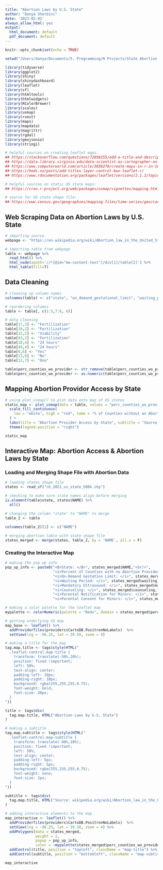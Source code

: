 ```yaml
---
title: "Abortion Laws by U.S. State"
author: "Danya Sherbini"
date: '2023-02-02'
always_allow_html: yes
output:
  html_document: default
  pdf_document: default
---
```


```r
knitr::opts_chunk$set(echo = TRUE)

setwd("/Users/danya/Documents/5. Programming/R Projects/State Abortion Laws Interactive Map")

library(tidyverse)
library(ggplot2)
library(shiny)
library(shinydashboard)
library(leaflet)
library(sf)
library(htmltools)
library(htmlwidgets)
library(RColorBrewer)
library(scales)
library(usmap)
library(rvest)
library(maps)
library(mapdata)
library(magrittr)
library(rgdal)
library(geojsonio)
library(stringi)

# helpful sources on creating leaflet maps: 
## https://stackoverflow.com/questions/72058255/add-a-title-and-description-to-leaflet-map
## https://data.library.virginia.edu/data-scientist-as-cartographer-an-introduction-to-making-interactive-maps-in-r-with-leaflet/
## https://www.computerworld.com/article/3038270/create-maps-in-r-in-10-fairly-easy-steps.html?page=2
## https://heds.nz/posts/add-titles-layer-control-box-leaflet-r/
## https://www.rdocumentation.org/packages/leaflet/versions/2.1.1/topics/addControl

# helpful sources on static US state maps: 
## https://cran.r-project.org/web/packages/usmap/vignettes/mapping.html

# source for US state shape file: 
## https://www.census.gov/geographies/mapping-files/time-series/geo/cartographic-boundary.html

```

## Web Scraping Data on Abortion Laws by U.S. State

```r
# importing source
webpage <- "https://en.wikipedia.org/wiki/Abortion_law_in_the_United_States_by_state"

# importing table from webpage
table <- webpage %>%
  read_html() %>%
  html_node(xpath='//*[@id="mw-content-text"]/div[1]/table[2]') %>%
  html_table(fill=T)

```

## Data Cleaning

```r

# cleaning up column names
colnames(table) <- c("state", "on_demand_gestational_limit", "waiting_period", "mandatory_ultrasound", "counseling", "perc_counties_wo_provider", "parental_notification_for_minors", "parental_consent_for_minors")

# reordering columns
table <- table[, c(1:5,7:8, 6)]

# data cleaning
table[17,2] <- "Fertilization"
table[18,2] <- "Fertilization"
table[32,2] <- "Viability"
table[43,2] <- "Fertilization"
table[18,4] <- "24 hours"
table[49,4] <- "24 hours"
table[6,6] <- "Yes"
table[13,6] <- "No"
table[12,7] <- "One"

table$perc_counties_wo_provider <- str_remove(table$perc_counties_wo_provider,"%")
table$perc_counties_wo_provider <- as.numeric(table$perc_counties_wo_provider) / 100


```


## Mapping Abortion Providor Access by State

```r

# using plot_usmap() to plot data onto map of US states
static_map <- plot_usmap(data = table, values = "perc_counties_wo_provider", color = "red") + 
  scale_fill_continuous(
    low = "white", high = "red", name = "% of Counties without an Abortion Provider", label = scales::comma
  ) + 
  labs(title = "Abortion Provider Access by State", subtitle = "Source: Wikipedia") +
  theme(legend.position = "right")

static_map

```

## Interactive Map: Abortion Access & Abortion Laws by State

### Loading and Merging Shape File with Abortion Data

```r

# loading states shape file
states <- read_sf("cb_2021_us_state_500k.shp")

# checking to make sure state names align before merging
is.element(table$state, states$NAME) %>%
  all()

# changing the column "state" to "NAME" to merge
table_2 <- table
  
colnames(table_2)[1] <- c("NAME")

# merging abortion table with state shape file
states_merged <- merge(states, table_2, by = 'NAME', all.x = F)

```

### Creating the Interactive Map

```r

# making the pop up info
pop_up_info <- paste0("<B>State: </B>", states_merged$NAME,"<br/>",
                      "<i>Percent of Counties with no Abortion Provider: </i>", percent(states_merged$perc_counties_wo_provider),"<br/>",
                      "<i>On-Demand Gestation Limit: </i>", states_merged$on_demand_gestational_limit,"<br/>",
                      "<i>Waiting Period: </i>", states_merged$waiting_period,"<br/>",
                      "<i>Mandatory Ultrasound: </i>", states_merged$mandatory_ultrasound,"<br/>",
                      "<i>Counseling: </i>", states_merged$counseling,"<br/>",
                      "<i>Parental Notification for Minors: </i>", states_merged$parental_notification_for_minors,"<br/>",
                      "<i>Parental Consent for Minors: </i>", states_merged$parental_consent_for_minors)

# making a color palette for the leaflet map
mypalette <- colorNumeric(palette = "Reds", domain = states_merged$perc_counties_wo_provider)

# getting underlying US map  
map_base <- leaflet() %>%
  addProviderTiles(providers$CartoDB.PositronNoLabels)  %>%
  setView(lng = -96.25, lat = 39.50, zoom = 4)

# making a title for the map
tag.map.title <- tags$style(HTML("
  .leaflet-control.map-title { 
    transform: translate(-50%,20%);
    position: fixed !important;
    left: 50%;
    text-align: center;
    padding-left: 10px; 
    padding-right: 10px; 
    background: rgba(255,255,255,0.75);
    font-weight: bold;
    font-size: 20px;
  }
"))

title <- tags$div(
  tag.map.title, HTML("Abortion Laws by U.S. State")
)  

# making a subtitle 
tag.map.subtitle <- tags$style(HTML("
  .leaflet-control.map-subtitle { 
    transform: translate(-40%,10%);
    position: fixed !important;
    left: 50%;
    text-align: center;
    padding-left: 5px; 
    padding-right: 5px; 
    background: rgba(255,255,255,0.75);
    font-weight: none;
    font-size: 2px;
  }
"))

subtitle <- tags$div(
  tag.map.title, HTML("Source: wikipedia.org/wiki/Abortion_law_in_the_United_States_by_state")
) 

# adding interactive elements to the map
map_interactive <- leaflet() %>%
  addProviderTiles(providers$CartoDB.PositronNoLabels)  %>%
  setView(lng = -96.25, lat = 39.50, zoom = 4) %>%
  addPolygons(data = states_merged,
              weight = 1,
              popup = pop_up_info,
              color = ~mypalette(states_merged$perc_counties_wo_provider)) %>%
  addControl(title, position = "topleft", className = "map-title") %>%
  addControl(subtitle, position = "bottomleft", className = "map-subtitle")

map_interactive

```


